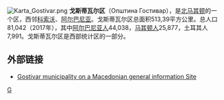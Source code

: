[[File:Karta_Gostivar.png|right]]
'''戈斯蒂瓦尔区'''（Општина Гостивар），是[[北马其顿|北马其顿]]的一个区，西邻[[科索沃|科索沃]]、[[阿尔巴尼亚|阿尔巴尼亚]]。戈斯蒂瓦尔区总面积513,39平方公里。总人口81,042（2017年），其中[[阿尔巴尼亚人|阿尔巴尼亚人]]44,038，[[马其顿人|马其顿人]]25,877，土耳其人7,991。戈斯蒂瓦尔区是西部统计区的一部分。

==外部链接==
* [http://www.makedonija.name/municipalities.php?page=gostivar Gostivar municipality on a Macedonian general information Site] {{Wayback|url=http://www.makedonija.name/municipalities.php?page=gostivar |date=20201028222208 }}

{{北馬其頓行政區劃}}

[[Category:北马其顿行政区划|G]]